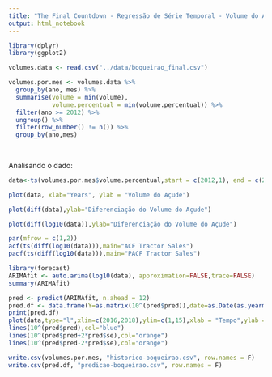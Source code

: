 ```yaml
---
title: "The Final Countdown - Regressão de Série Temporal - Volume do Açude de Boqueirão"
output: html_notebook
---
```


```r

library(dplyr)
library(ggplot2)

volumes.data <- read.csv("../data/boqueirao_final.csv")

volumes.por.mes <- volumes.data %>%
  group_by(ano, mes) %>%
  summarise(volume = min(volume),
            volume.percentual = min(volume.percentual)) %>%
  filter(ano >= 2012) %>%
  ungroup() %>%
  filter(row_number() != n()) %>%
  group_by(ano,mes)
  
  
```

Analisando o dado:

```r

data<-ts(volumes.por.mes$volume.percentual,start = c(2012,1), end = c(2017,2), frequency = 12)

plot(data, xlab="Years", ylab = "Volume do Açude")

```
```r

plot(diff(data),ylab="Diferenciação do Volume do Açude")

plot(diff(log10(data)),ylab="Diferenciação do Volume do Açude")

```

```r

par(mfrow = c(1,2))
acf(ts(diff(log10(data))),main="ACF Tractor Sales")
pacf(ts(diff(log10(data))),main="PACF Tractor Sales")


```
```r
library(forecast)
ARIMAfit <- auto.arima(log10(data), approximation=FALSE,trace=FALSE)
summary(ARIMAfit)
```

```r

pred <- predict(ARIMAfit, n.ahead = 12)
pred.df <- data.frame(Y=as.matrix(10^(pred$pred)),date=as.Date(as.yearmon(time(pred$pred))))
print(pred.df)
plot(data,type="l",xlim=c(2016,2018),ylim=c(1,15),xlab = "Tempo",ylab = "Volume do Açude")
lines(10^(pred$pred),col="blue")
lines(10^(pred$pred+2*pred$se),col="orange")
lines(10^(pred$pred-2*pred$se),col="orange")

```

```r

write.csv(volumes.por.mes, "historico-boqueirao.csv", row.names = F)
write.csv(pred.df, "predicao-boqueirao.csv", row.names = F)

```

